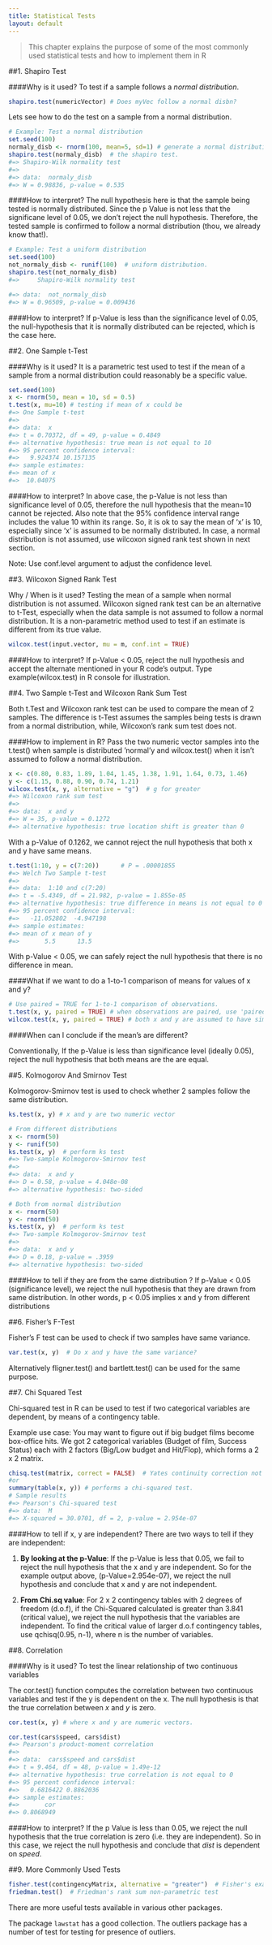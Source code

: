 ```yaml
---
title: Statistical Tests
layout: default
---
```

> This chapter explains the purpose of some of the most commonly used statistical tests and how to implement them in R

##1. Shapiro Test

####Why is it used?
To test if a sample follows a *normal distribution*.

```r
shapiro.test(numericVector) # Does myVec follow a normal disbn?
```
Lets see how to do the test on a sample from a normal distribution.

```r
# Example: Test a normal distribution
set.seed(100)
normaly_disb <- rnorm(100, mean=5, sd=1) # generate a normal distribution
shapiro.test(normaly_disb)  # the shapiro test.
#=> Shapiro-Wilk normality test
#=>
#=> data:  normaly_disb
#=> W = 0.98836, p-value = 0.535
```
####How to interpret?
The null hypothesis here is that the sample being tested is normally distributed. Since the p Value is not less that the significane level of 0.05, we don't reject the null hypothesis. Therefore, the tested sample is confirmed to follow a normal distribution (thou, we already know that!).

```r
# Example: Test a uniform distribution
set.seed(100)
not_normaly_disb <- runif(100)  # uniform distribution.
shapiro.test(not_normaly_disb)
#=>  	Shapiro-Wilk normality test

#=> data:  not_normaly_disb
#=> W = 0.96509, p-value = 0.009436
```
####How to interpret?
If p-Value is less than the significance level of 0.05, the null-hypothesis that it is normally distributed can be rejected, which is the case here.

##2. One Sample t-Test

####Why is it used?
It is a parametric test used to test if the mean of a sample from a normal distribution could reasonably be a specific value.

```r
set.seed(100)
x <- rnorm(50, mean = 10, sd = 0.5)
t.test(x, mu=10) # testing if mean of x could be
#=> One Sample t-test
#=> 
#=> data:  x
#=> t = 0.70372, df = 49, p-value = 0.4849
#=> alternative hypothesis: true mean is not equal to 10
#=> 95 percent confidence interval:
#=>   9.924374 10.157135
#=> sample estimates:
#=> mean of x 
#=>  10.04075 
```
 
####How to interpret?
In above case, the p-Value is not less than significance level of 0.05,  therefore the null hypothesis that the mean=10 cannot be rejected. Also note that the 95% confidence interval range includes the value 10 within its range. So, it is ok to say the mean of ‘x’ is 10, especially since ‘x’ is assumed to be normally distributed. In case, a normal distribution is not assumed, use wilcoxon signed rank test shown in next section.

Note: Use conf.level argument to adjust the confidence level.

##3. Wilcoxon Signed Rank Test

Why / When is it used?
Testing the mean of a sample when normal distribution is not assumed.
Wilcoxon signed rank test can be an  alternative to t-Test, especially when the data sample is not assumed to follow a normal distribution. It is a non-parametric method used to test if an estimate is different from its true value.

```r
wilcox.test(input.vector, mu = m, conf.int = TRUE)
```

####How to interpret?
If p-Value < 0.05, reject the null hypothesis and accept the alternate mentioned in your R code’s output. Type example(wilcox.test) in R console for illustration.


##4. Two Sample t-Test and Wilcoxon Rank Sum Test

Both t.Test and Wilcoxon rank test can be used to compare the mean of 2 samples. The difference is t-Test assumes the samples being tests is drawn from a normal distribution, while, Wilcoxon's rank sum test does not.

####How to implement in R?
Pass the two numeric vector samples into the t.test() when sample is distributed ‘normal’y and wilcox.test() when it isn’t assumed to follow a normal distribution.

```r
x <- c(0.80, 0.83, 1.89, 1.04, 1.45, 1.38, 1.91, 1.64, 0.73, 1.46)
y <- c(1.15, 0.88, 0.90, 0.74, 1.21)
wilcox.test(x, y, alternative = "g")  # g for greater
#=> Wilcoxon rank sum test
#=> 
#=> data:  x and y
#=> W = 35, p-value = 0.1272
#=> alternative hypothesis: true location shift is greater than 0
```

With a p-Value of 0.1262, we cannot reject the null hypothesis that both x and y have same means.

```r
t.test(1:10, y = c(7:20))      # P = .00001855
#=> Welch Two Sample t-test
#=> 
#=> data:  1:10 and c(7:20)
#=> t = -5.4349, df = 21.982, p-value = 1.855e-05
#=> alternative hypothesis: true difference in means is not equal to 0
#=> 95 percent confidence interval:
#=>   -11.052802  -4.947198
#=> sample estimates:
#=> mean of x mean of y 
#=>       5.5      13.5
```

With p-Value < 0.05, we can safely reject the null hypothesis that there is no difference in mean. 

####What if we want to do a 1-to-1 comparison of means for values of x and y?

```r
# Use paired = TRUE for 1-to-1 comparison of observations.
t.test(x, y, paired = TRUE) # when observations are paired, use 'paired' argument.
wilcox.test(x, y, paired = TRUE) # both x and y are assumed to have similar shapes
```

####When can I conclude if the mean’s are different?

Conventionally, If the p-Value is less than significance level (ideally 0.05), reject the null hypothesis that  both means are the are equal.

##5. Kolmogorov And Smirnov Test

Kolmogorov-Smirnov test is used to check whether 2 samples follow the same distribution. 

```r
ks.test(x, y) # x and y are two numeric vector
```

```r
# From different distributions
x <- rnorm(50)
y <- runif(50)
ks.test(x, y)  # perform ks test
#=> Two-sample Kolmogorov-Smirnov test
#=> 
#=> data:  x and y
#=> D = 0.58, p-value = 4.048e-08
#=> alternative hypothesis: two-sided
```

```r
# Both from normal distribution
x <- rnorm(50)
y <- rnorm(50)
ks.test(x, y)  # perform ks test
#=> Two-sample Kolmogorov-Smirnov test
#=> 
#=> data:  x and y
#=> D = 0.18, p-value = .3959
#=> alternative hypothesis: two-sided
```

####How to tell if they are from the same distribution ?
If p-Value < 0.05 (significance level), we reject the null hypothesis that they are drawn from same distribution. In other words, p < 0.05 implies x and y from different distributions

##6. Fisher’s F-Test

Fisher’s F test can be used to check if two samples have same variance.

```r
var.test(x, y)  # Do x and y have the same variance?
```

Alternatively fligner.test() and bartlett.test() can be used for the same purpose.

##7. Chi Squared Test

Chi-squared test in R can be used to test if two categorical variables are dependent, by means of a contingency table. 

Example use case: You may want to figure out if big budget films become box-office hits. We got 2 categorical variables (Budget of film, Success Status) each with 2 factors (Big/Low budget and Hit/Flop), which forms a 2 x 2 matrix.

```r
chisq.test(matrix, correct = FALSE)  # Yates continuity correction not applied
#or
summary(table(x, y)) # performs a chi-squared test.
# Sample results
#=> Pearson's Chi-squared test
#=> data:  M
#=> X-squared = 30.0701, df = 2, p-value = 2.954e-07
```
 
####How to tell if x, y are independent?
There are two ways to tell if they are independent: 

1. **By looking at the p-Value**: If the p-Value is less that 0.05, we fail to reject the null hypothesis that the x and y are independent. So for the example output above, (p-Value=2.954e-07), we reject the null hypothesis and conclude that x and y are not independent.

1. **From Chi.sq value**: For 2 x 2 contingency tables with 2 degrees of freedom (d.o.f), if the Chi-Squared calculated is greater than  3.841 (critical value), we reject the null hypothesis that the variables are independent. To find the critical value of larger d.o.f contingency tables, use qchisq(0.95, n-1), where n is the number of variables.


##8. Correlation

####Why is it used?
To test the linear relationship of two continuous variables

The cor.test() function computes the correlation between two continuous variables and test if the y is dependent on the x. The null hypothesis is that the true correlation between *x* and *y* is zero.

```r
cor.test(x, y) # where x and y are numeric vectors.
```

```r
cor.test(cars$speed, cars$dist)
#=> Pearson's product-moment correlation
#=> 
#=> data:  cars$speed and cars$dist
#=> t = 9.464, df = 48, p-value = 1.49e-12
#=> alternative hypothesis: true correlation is not equal to 0
#=> 95 percent confidence interval:
#=>   0.6816422 0.8862036
#=> sample estimates:
#=>       cor 
#=> 0.8068949
```

####How to interpret?
If the p Value is less than 0.05, we reject the null hypothesis that the true correlation is zero (i.e. they are independent). So in this case, we reject the null hypothesis and conclude that *dist* is dependent on *speed*.

##9. More Commonly Used Tests

```r
fisher.test(contingencyMatrix, alternative = "greater")  # Fisher's exact test to test independence of rows and columns in contingency table
friedman.test()  # Friedman's rank sum non-parametric test 
```

There are more useful tests available in various other packages.

The package `lawstat` has a good collection. The outliers package has a number of test for testing for presence of outliers.